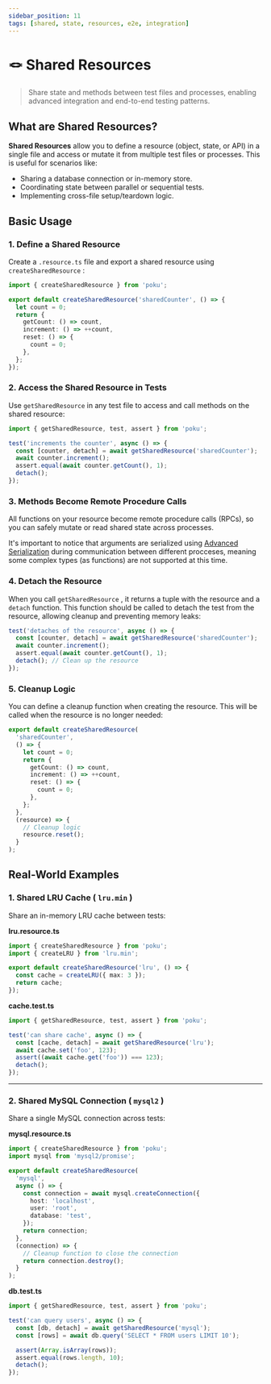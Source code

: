 ```yaml
---
sidebar_position: 11
tags: [shared, state, resources, e2e, integration]
---
```


# 🪢 Shared Resources

> Share state and methods between test files and processes, enabling advanced integration and end-to-end testing patterns.

## What are Shared Resources?

**Shared Resources** allow you to define a resource (object, state, or API) in a single file and access or mutate it from multiple test files or processes. This is useful for scenarios like:

* Sharing a database connection or in-memory store.
* Coordinating state between parallel or sequential tests.
* Implementing cross-file setup/teardown logic.

## Basic Usage

### 1. Define a Shared Resource

Create a `.resource.ts` file and export a shared resource using `createSharedResource` :

```ts
import { createSharedResource } from 'poku';

export default createSharedResource('sharedCounter', () => {
  let count = 0;
  return {
    getCount: () => count,
    increment: () => ++count,
    reset: () => {
      count = 0;
    },
  };
});
```

### 2. Access the Shared Resource in Tests

Use `getSharedResource` in any test file to access and call methods on the shared resource:

```ts
import { getSharedResource, test, assert } from 'poku';

test('increments the counter', async () => {
  const [counter, detach] = await getSharedResource('sharedCounter');
  await counter.increment();
  assert.equal(await counter.getCount(), 1);
  detach();
});
```

### 3. Methods Become Remote Procedure Calls

All functions on your resource become remote procedure calls (RPCs), so you can safely mutate or read shared state across processes.

It's important to notice that arguments are serialized using [Advanced Serialization](https://nodejs.org/api/child_process.html#advanced-serialization)
during communication between different procceses, meaning some complex types (as functions) are not supported at this time.

### 4. Detach the Resource

When you call `getSharedResource` , it returns a tuple with the resource and a `detach` function. This function should be called to
detach the test from the resource, allowing cleanup and preventing memory leaks:

```ts
test('detaches of the resource', async () => {
  const [counter, detach] = await getSharedResource('sharedCounter');
  await counter.increment();
  assert.equal(await counter.getCount(), 1);
  detach(); // Clean up the resource
});
```

### 5. Cleanup Logic

You can define a cleanup function when creating the resource. This will be called when the resource is no longer needed:

```ts
export default createSharedResource(
  'sharedCounter',
  () => {
    let count = 0;
    return {
      getCount: () => count,
      increment: () => ++count,
      reset: () => {
        count = 0;
      },
    };
  },
  (resource) => {
    // Cleanup logic
    resource.reset();
  }
);
```

## Real-World Examples

### 1. Shared LRU Cache ( `lru.min` )

Share an in-memory LRU cache between tests:

**lru.resource.ts**

```ts
import { createSharedResource } from 'poku';
import { createLRU } from 'lru.min';

export default createSharedResource('lru', () => {
  const cache = createLRU({ max: 3 });
  return cache;
});
```

**cache.test.ts**

```ts
import { getSharedResource, test, assert } from 'poku';

test('can share cache', async () => {
  const [cache, detach] = await getSharedResource('lru');
  await cache.set('foo', 123);
  assert((await cache.get('foo')) === 123);
  detach();
});
```

---

### 2. Shared MySQL Connection ( `mysql2` )

Share a single MySQL connection across tests:

**mysql.resource.ts**

```ts
import { createSharedResource } from 'poku';
import mysql from 'mysql2/promise';

export default createSharedResource(
  'mysql',
  async () => {
    const connection = await mysql.createConnection({
      host: 'localhost',
      user: 'root',
      database: 'test',
    });
    return connection;
  },
  (connection) => {
    // Cleanup function to close the connection
    return connection.destroy();
  }
);
```

**db.test.ts**

```ts
import { getSharedResource, test, assert } from 'poku';

test('can query users', async () => {
  const [db, detach] = await getSharedResource('mysql');
  const [rows] = await db.query('SELECT * FROM users LIMIT 10');

  assert(Array.isArray(rows));
  assert.equal(rows.length, 10);
  detach();
});
```
